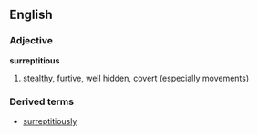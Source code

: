 ==English==

===Adjective===
'''surreptitious'''
#[[stealthy]], [[furtive]], well hidden, covert (especially movements)

===Derived terms===
*[[surreptitiously]]